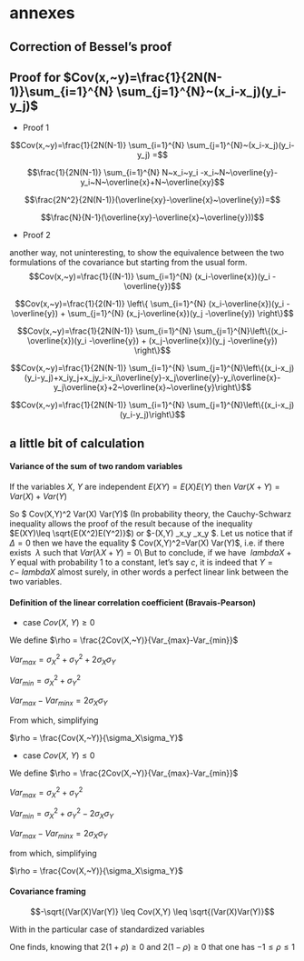# annexes

## Correction of Bessel's proof

\begin{align*}
(n-1)S_{xy} &= \sum_{i=1}^{N}(x_i-\bar x)(y_i - \bar y) \\
&= \sum_{i=1}^{N} x_i y_i -N\bar x \bar y\\
&= \sum_{i=1}^{N} x_i y_i - \frac{1}{N}\sum_{i=1}^{N} x_i \sum_{i=1}^{N} y_i\\
(N-1) \mathbb{E}(S_{xy}) &= \mathbb{E}\left(\sum_{i=1}^{N} x_i y_i\right) 
- \frac{1}{N}\mathbb{E}\left(\sum_{i=1}^{N} x_i \sum_{i=1}^{N} y_i\right)\\
&= N\mu_{xy} - \frac{1}{N}[N\mu_{xy} + N(N-1)\mu_x \mu_y]\\ 
&= (N-1)[\mu_{xy}-\mu_x\mu_y]\\
&= (N-1)Cov(x,~y)
\end{align*}

## Proof for $Cov(x,~y)=\frac{1}{2N(N-1)}\sum_{i=1}^{N} \sum_{j=1}^{N}~(x_i-x_j)(y_i-y_j)$

- Proof 1

$$Cov(x,~y)=\frac{1}{2N(N-1)}
\sum_{i=1}^{N} \sum_{j=1}^{N}~(x_i-x_j)(y_i-y_j)
=$$

$$\frac{1}{2N(N-1)}
\sum_{i=1}^{N} N~x_i~y_i -x_i~N~\overline{y}-y_i~N~\overline{x}+N~\overline{xy}$$

$$\frac{2N^2}{2N(N-1)}(\overline{xy}-\overline{x}~\overline{y})=$$

$$\frac{N}{N-1}(\overline{xy}-\overline{x}~\overline{y}))$$

- Proof 2

another way, not uninteresting, to show the equivalence between the two formulations of the covariance but starting from the usual form.
$$Cov(x,~y)=\frac{1}{(N-1)}
\sum_{i=1}^{N} (x_i-\overline{x})(y_i -\overline{y})$$

$$Cov(x,~y)=\frac{1}{2(N-1)} \left\{
\sum_{i=1}^{N} (x_i-\overline{x})(y_i -\overline{y}) +
\sum_{j=1}^{N} (x_j-\overline{x})(y_j -\overline{y}) \right\}$$

$$Cov(x,~y)=\frac{1}{2N(N-1)} 
\sum_{i=1}^{N} \sum_{j=1}^{N}\left\{(x_i-\overline{x})(y_i -\overline{y}) + (x_j-\overline{x})(y_j -\overline{y}) \right\}$$

$$Cov(x,~y)=\frac{1}{2N(N-1)} 
\sum_{i=1}^{N} \sum_{j=1}^{N}\left\{(x_i-x_j)(y_i-y_j)+x_iy_j+x_jy_i-x_i\overline{y}-x_j\overline{y}-y_i\overline{x}-y_j\overline{x}+2~\overline{x}~\overline{y}\right\}$$

$$Cov(x,~y)=\frac{1}{2N(N-1)} 
\sum_{i=1}^{N} \sum_{j=1}^{N}\left\{(x_i-x_j)(y_i-y_j)\right\}$$

## a little bit of calculation

#### Variance of the sum of two random variables

\begin{align*}
Var(X+Y) &= Cov(X+Y,X+Y)  \\
 &= E((X+Y)^2)-E(X+Y)E(X+Y)   \\
\text{en développant,}  \\
 &= E(X^2) - (E(X))^2 + E(Y^2) - (E(Y))^2 + 2(E(XY) - E(X)E(Y))  \\
 &= Var(X) + Var(Y) + 2(E(XY)) - E(X)E(Y))  \\
 &= Var(X) + Var(Y) + 2 Cov(X,~Y)  \\
\end{align*}

If the variables $X,~Y$ are independent $E(XY) = E(X)E(Y)$ then
$Var(X+Y) = Var(X) + Var(Y)$


\begin{align*}
\Delta &= 4Cov(X,~Y)^2-4Var(X)Var(Y)\\
&=4[Cov(X,~Y)^2-Var(X)Var(Y)] \leq 0\\
\end{align*}

So $ Cov(X,Y)^2 \leq Var(X) Var(Y)$ (In probability theory, the Cauchy-Schwarz inequality allows the proof of the result because of the inequality $E(XY)\leq \sqrt{E(X^2)E(Y^2)}$)
or $-(X,Y) \leq \sigma_x\sigma_y \leq \sigma_x\sigma_y $.
Let us notice that if $\Delta=0$ then we have the equality $ Cov(X,Y)^2=Var(X) Var(Y)$, i.e. if there exists $~\lambda$ such that $Var(\lambda X+Y)=0$\\
But to conclude, if we have $~lambda X+Y$ equal with probability 1 to a constant, let's say $c$, it is indeed that $Y = c -~lambda X$ almost surely, in other words a perfect linear link between the two variables.    

#### Definition of the linear correlation coefficient (Bravais-Pearson)

- case $Cov(X,~Y)\geq 0$

We define
$\rho = \frac{2Cov(X,~Y)}{Var_{max}-Var_{min}}$ 

$Var_{max} = \sigma_X^2+\sigma_Y^2+2\sigma_X\sigma_Y$ 

$Var_{min} = \sigma_X^2+\sigma_Y^2$ 

$Var_{max}-Var_{minx} = 2\sigma_X\sigma_Y$ 

From which, simplifying

$\rho = \frac{Cov(X,~Y)}{\sigma_X\sigma_Y}$


- case $Cov(X,~Y)\leq 0$

We define
$\rho = \frac{2Cov(X,~Y)}{Var_{max}-Var_{min}}$ 

$Var_{max} = \sigma_X^2+\sigma_Y^2$ 

$Var_{min} = \sigma_X^2+\sigma_Y^2-2\sigma_X\sigma_Y$

$Var_{max}-Var_{minx} = 2\sigma_X\sigma_Y$ 

from which, simplifying

$\rho = \frac{Cov(X,~Y)}{\sigma_X\sigma_Y}$

#### Covariance framing

$$-\sqrt{(Var(X)Var(Y)} \leq Cov(X,Y) \leq \sqrt{(Var(X)Var(Y)}$$

With in the particular case of standardized variables

\begin{align*}
Var(\frac{X}{\sigma_X}+\frac{Y}{\sigma_Y})&= Var(\frac{X}{\sigma_X})+Var(\frac{Y}{\sigma_Y})+2Cov(\frac{X}{\sigma_X},\frac{Y}{\sigma_Y})\\
&=2(1+\rho)\\
Var(\frac{X}{\sigma_X}-\frac{Y}{\sigma_Y})&= Var(\frac{X}{\sigma_X})+Var(\frac{Y}{\sigma_Y})-2Cov(\frac{X}{\sigma_X},\frac{Y}{\sigma_Y})\\
&=2(1-\rho)
\end{align*}
One finds, knowing that $2(1+\rho) \geq 0$ and $2(1-\rho)\geq 0$ that one has $-1 \le \rho \le 1$

